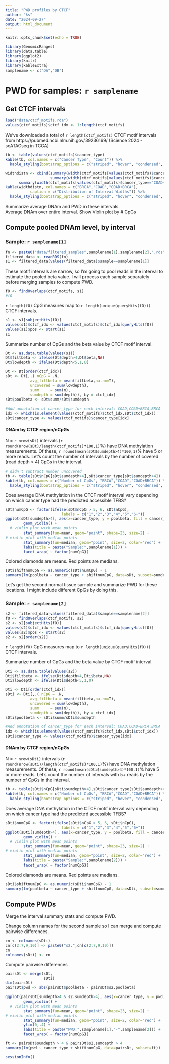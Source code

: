 ```yaml
---
title: "PWD profiles by CTCF"
author: "ks"
date: "2024-09-27"
output: html_document
---
```


```r
knitr::opts_chunk$set(echo = TRUE)
```

```r
library(GenomicRanges)
library(data.table)
library(ggplot2)
library(knitr)
library(kableExtra)
samplename <- c("DA","DB")
```

# PWD for samples: `r samplename`

## Get CTCF intervals

```r
load("data/ctcf_motifs.rda")
values(ctcf_motifs)$ctcf_idx <- 1:length(ctcf_motifs)
```

We've downloaded a total of `r length(ctcf_motifs)` CTCF motif intervals from https://pubmed.ncbi.nlm.nih.gov/39236169/ (Science 2024 - scATACseq in TCGA)

```r
tb <- table(values(ctcf_motifs)$cancer_type)
kable(tb, col.names = c("Cancer Type", "Count")) %>%
  kable_styling(bootstrap_options = c("striped", "hover", "condensed", "responsive"), full_width = F)
```


```r
widthdistn <- cbind(summary(width(ctcf_motifs[values(ctcf_motifs)$cancer_type=="BRCA"])),
                    summary(width(ctcf_motifs[values(ctcf_motifs)$cancer_type=="COAD"])),
      summary(width(ctcf_motifs[values(ctcf_motifs)$cancer_type=="COAD+BRCA"])))
kable(widthdistn, col.names = c("BRCA","COAD","COAD+BRCA"),
           caption = c("Distribution of Interval Widths")) %>%
  kable_styling(bootstrap_options = c("striped", "hover", "condensed", "responsive"), full_width = F)
```


Summarize average DNAm and PWD in these intervals.   
Average DNAm over entire interval.  Show Violin plot by # CpGs  

##  Compute pooled DNAm level, by interval

### Sample: `r samplename[1]`

```r
fn <- paste0("data/filtered_samples",samplename[1],samplename[2],".rds")
filtered_data <- readRDS(fn)
s1 <- filtered_data[values(filtered_data)$sample==samplename[1]]
```

These motif intervals are narrow, so I'm going to pool reads in the interval to estimate the pooled beta value. I will process each sample separately before merging samples to compute PWD.
 
```r
fO <- findOverlaps(ctcf_motifs, s1)
#fO
```

`r length(fO)` CpG measures map to `r length(unique(queryHits(fO)))` CTCF intervals.

```r
s1 <- s1[subjectHits(fO)]
values(s1)$ctcf_idx <- values(ctcf_motifs)$ctcf_idx[queryHits(fO)]
values(s1)$pos <- start(s1)
s1
```

Summarize number of CpGs and the beta value by CTCF motif interval.
```r
Dt <- as.data.table(values(s1))
Dt$filtbeta <- ifelse(Dt$depth>4,Dt$beta,NA)
Dt$lowdepth <- ifelse(Dt$depth<5,1,0)

Dt <- Dt[order(ctcf_idx)]
sDt <- Dt[,.( nCpG = .N,
           avg_filtbeta = mean(filtbeta,na.rm=T),
           uncovered = sum(lowdepth),
           summ     = sum(m),
           sumdepth = sum(depth)), by = ctcf_idx]
sDt$poolbeta <- sDt$summ/sDt$sumdepth

#Add annotation of cancer_type for each interval: COAD,COAD+BRCA,BRCA
idx <- which(is.element(values(ctcf_motifs)$ctcf_idx,sDt$ctcf_idx))
sDt$cancer_type <- values(ctcf_motifs)$cancer_type[idx]
```

#### DNAm by CTCF region/nCpGs

N = `r nrow(sDt)` intervals (`r round(nrow(sDt)/length(ctcf_motifs)*100,1)`$\%$) have DNA methylation measurements. Of these, `r round(mean(sDt$sumdepth>4)*100,1)`$\%$ have 5 or more reads.  Let's count the number of intervals by the number of covered (read depth $>$ 4) CpGs in the interval.

```r
# didn't subtract number uncovered
tb <- table(sDt$nCpG[sDt$sumdepth>4],sDt$cancer_type[sDt$sumdepth>4])
kable(tb, col.names = c("Number of CpGs", "BRCA","COAD","COAD+BRCA")) %>%
  kable_styling(bootstrap_options = c("striped", "hover", "condensed", "responsive"), full_width = F)
```

Does average DNA methylation in the CTCF motif interval vary depending on which cancer type had the predicted accessible TFBS?

```r
sDt$numCpG <- factor(ifelse(sDt$nCpG > 5, 6, sDt$nCpG),
                         labels = c("1","2","3","4","5","6+"))
ggplot(sDt[sumdepth>4], aes(x=cancer_type, y = poolbeta, fill = cancer_type)) +
        geom_violin() +
  # violin plot with mean points
        stat_summary(fun=mean, geom="point", shape=23, size=2) +
# violin plot with median points
        stat_summary(fun=median, geom="point", size=2, color="red") +
        labs(title = paste("Sample:",samplename[1])) +
        facet_wrap( ~ factor(numCpG))
```

Colored diamonds are means. Red points are medians.  

```r
sDt$shiftnumCpG <- as.numeric(sDt$numCpG) - 1
summary(lm(poolbeta ~ cancer_type + shiftnumCpG, data=sDt, subset=sumdepth > 4))
```

Let's get the second normal tissue sample and summarize PWD for these locations.
I might include different CpGs by doing this.

### Sample: `r samplename[2]`

```r
s2 <- filtered_data[values(filtered_data)$sample==samplename[2]]
fO <- findOverlaps(ctcf_motifs, s2)
s2 <- s2[subjectHits(fO)]
values(s2)$ctcf_idx <- values(ctcf_motifs)$ctcf_idx[queryHits(fO)]
values(s2)$pos <- start(s2)
s2 <- s2[order(s2)]
```

`r length(fO)` CpG measures map to `r length(unique(queryHits(fO)))` CTCF intervals.

Summarize number of CpGs and the beta value by CTCF motif interval.
```r
Dti <- as.data.table(values(s2))
Dti$filtbeta <- ifelse(Dti$depth>4,Dti$beta,NA)
Dti$lowdepth <- ifelse(Dti$depth<5,1,0)

Dti <- Dti[order(ctcf_idx)]
sDti <- Dti[,.( nCpG = .N,
           avg_filtbeta = mean(filtbeta,na.rm=T),
           uncovered = sum(lowdepth),
           summ     = sum(m),
           sumdepth = sum(depth)), by = ctcf_idx]
sDti$poolbeta <- sDti$summ/sDti$sumdepth

#Add annotation of cancer_type for each interval: COAD,COAD+BRCA,BRCA
idx <- which(is.element(values(ctcf_motifs)$ctcf_idx,sDti$ctcf_idx))
sDti$cancer_type <- values(ctcf_motifs)$cancer_type[idx]
```


#### DNAm by CTCF region/nCpGs

N = `r nrow(sDti)` intervals (`r round(nrow(sDti)/length(ctcf_motifs)*100,1)`$\%$) have DNA methylation measurements. Of these, `r round(mean(sDti$sumdepth>4)*100,1)`$\%$ have 5 or more reads.  Let's count the number of intervals with 5+ reads by the number of CpGs in the interval.

```r
tb <- table(sDti$nCpG[sDti$sumdepth>4],sDti$cancer_type[sDti$sumdepth>4])
kable(tb, col.names = c("Number of CpGs", "BRCA","COAD","COAD+BRCA")) %>%
  kable_styling(bootstrap_options = c("striped", "hover", "condensed", "responsive"), full_width = F)
```

Does average DNA methylation in the CTCF motif interval vary depending on which cancer type had the predicted accessible TFBS?

```r
sDti$numCpG <- factor(ifelse(sDti$nCpG > 5, 6, sDti$nCpG),
                         labels = c("1","2","3","4","5","6+"))
ggplot(sDti[sumdepth>4], aes(x=cancer_type, y = poolbeta, fill = cancer_type)) +
        geom_violin() +
  # violin plot with mean points
        stat_summary(fun=mean, geom="point", shape=23, size=2) +
# violin plot with median points
        stat_summary(fun=median, geom="point", size=2, color="red") +
        labs(title = paste("Sample:",samplename[2])) +
        facet_wrap( ~ factor(numCpG))
```

Colored diamonds are means. Red points are medians.  

```r
sDti$shiftnumCpG <- as.numeric(sDti$numCpG) - 1
summary(lm(poolbeta ~ cancer_type + shiftnumCpG, data=sDti, subset=sumdepth > 4))
```

## Compute PWDs

Merge the interval summary stats and compute PWD.

Change column names for the second sample so I can merge and 
compute pairwise differences.
```r
cn <- colnames(sDti)
cn[c(2:7,9,10)] <- paste0("s2.",cn[c(2:7,9,10)])
cn
colnames(sDti) <- cn
```

Compute pairwise differences
```r
pairsDt <- merge(sDt,
                 sDti)
dim(pairsDt)
pairsDt$pwd <- abs(pairsDt$poolbeta - pairsDt$s2.poolbeta)
```

```r
ggplot(pairsDt[sumdepth>4 & s2.sumdepth>4], aes(x=cancer_type, y = pwd, fill = cancer_type)) +
        geom_violin() +
  # violin plot with mean points
        stat_summary(fun=mean, geom="point", shape=23, size=2) +
# violin plot with median points
        stat_summary(fun=median, geom="point", size=2, color="red") +
        ylim(0,.4) + 
        labs(title = paste("PWD:",samplename[1],"-",samplename[2])) +
        facet_wrap( ~ factor(numCpG))
```

```r
ft <- pairsDt$sumdepth > 4 & pairsDt$s2.sumdepth > 4
summary(lm(pwd ~ cancer_type + shiftnumCpG, data=pairsDt, subset=ft))
```

```r
sessionInfo()
```

